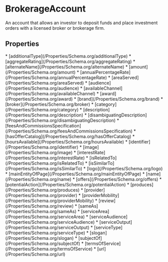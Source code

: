   
# BrokerageAccount

An account that allows an investor to deposit funds and place investment orders with a licensed broker or brokerage firm.

## Properties

<Grid>
* [additionalType](/Properties/Schema.org/additionalType)
* [aggregateRating](/Properties/Schema.org/aggregateRating)
* [alternateName](/Properties/Schema.org/alternateName)
* [amount](/Properties/Schema.org/amount)
* [annualPercentageRate](/Properties/Schema.org/annualPercentageRate)
* [areaServed](/Properties/Schema.org/areaServed)
* [audience](/Properties/Schema.org/audience)
* [availableChannel](/Properties/Schema.org/availableChannel)
* [award](/Properties/Schema.org/award)
* [brand](/Properties/Schema.org/brand)
* [broker](/Properties/Schema.org/broker)
* [category](/Properties/Schema.org/category)
* [description](/Properties/Schema.org/description)
* [disambiguatingDescription](/Properties/Schema.org/disambiguatingDescription)
* [feesAndCommissionsSpecification](/Properties/Schema.org/feesAndCommissionsSpecification)
* [hasOfferCatalog](/Properties/Schema.org/hasOfferCatalog)
* [hoursAvailable](/Properties/Schema.org/hoursAvailable)
* [identifier](/Properties/Schema.org/identifier)
* [image](/Properties/Schema.org/image)
* [interestRate](/Properties/Schema.org/interestRate)
* [isRelatedTo](/Properties/Schema.org/isRelatedTo)
* [isSimilarTo](/Properties/Schema.org/isSimilarTo)
* [logo](/Properties/Schema.org/logo)
* [mainEntityOfPage](/Properties/Schema.org/mainEntityOfPage)
* [name](/Properties/Schema.org/name)
* [offers](/Properties/Schema.org/offers)
* [potentialAction](/Properties/Schema.org/potentialAction)
* [produces](/Properties/Schema.org/produces)
* [provider](/Properties/Schema.org/provider)
* [providerMobility](/Properties/Schema.org/providerMobility)
* [review](/Properties/Schema.org/review)
* [sameAs](/Properties/Schema.org/sameAs)
* [serviceArea](/Properties/Schema.org/serviceArea)
* [serviceAudience](/Properties/Schema.org/serviceAudience)
* [serviceOutput](/Properties/Schema.org/serviceOutput)
* [serviceType](/Properties/Schema.org/serviceType)
* [slogan](/Properties/Schema.org/slogan)
* [subjectOf](/Properties/Schema.org/subjectOf)
* [termsOfService](/Properties/Schema.org/termsOfService)
* [url](/Properties/Schema.org/url)
</Grid>

